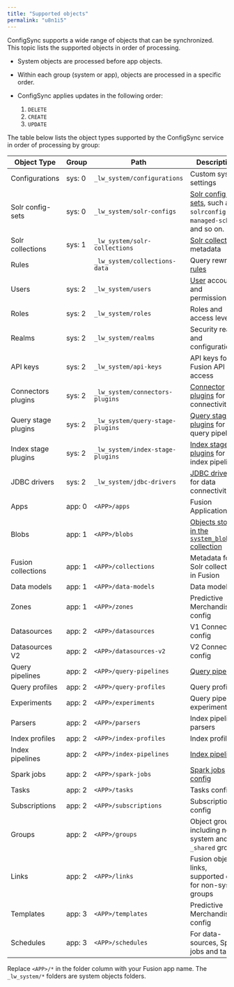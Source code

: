```yaml
---
title: "Supported objects"
permalink: "u8n1i5"
---
```


ConfigSync supports a wide range of objects that can be synchronized.
This topic lists the supported objects in order of processing.

* System objects are processed before app objects.
* Within each group (system or app), objects are processed in a specific order.
* ConfigSync applies updates in the following order:

  1. `DELETE`
  2. `CREATE`
  3. `UPDATE`

The table below lists the object types supported by the ConfigSync service in order of processing by group:

| Object Type | Group | Path | Description |
| --- | --- | --- | --- |
| Configurations | sys: 0 | `_lw_system/configurations` | Custom system settings |
| Solr config-sets | sys: 0 | `_lw_system/solr-configs` | [Solr config-sets](/fusion/5.9/0ksttl/solr-configs), such as `solrconfig.xml`, `managed-schema`, and so on. |
| Solr collections | sys: 1 | `_lw_system/solr-collections` | [Solr collections](/fusion/5.9/011kpa/solr-collections) metadata |
| Rules |  | `_lw_system/collections-data` | Query rewrite [rules](/fusion/5.9/mt9mtl/rules) |
| Users | sys: 2 | `_lw_system/users` | [User](/fusion/5.9/ce5jc6/users) accounts and permissions |
| Roles | sys: 2 | `_lw_system/roles` | Roles and access levels |
| Realms | sys: 2 | `_lw_system/realms` | Security realms and configurations |
| API keys | sys: 2 | `_lw_system/api-keys` | API keys for Fusion API access |
| Connectors plugins | sys: 2 | `_lw_system/connectors-plugins` | [Connector plugins](/fusion/5.9/gxge5x/connector-plugins) for data connectivity |
| Query stage plugins | sys: 2 | `_lw_system/query-stage-plugins` | [Query stage plugins](/fusion/5.9/l1mi38/query-stage-plugins) for query pipelines |
| Index stage plugins | sys: 2 | `_lw_system/index-stage-plugins` | [Index stage plugins](/fusion/5.9/dnjquf/index-stage-plugins) for index pipelines |
| JDBC drivers | sys: 2 | `_lw_system/jdbc-drivers` | [JDBC drivers](/fusion/5.9/3dussz/jdbc-drivers) for data connectivity |
| Apps | app: 0 | `<APP>/apps` | Fusion Applications |
| Blobs | app: 1 | `<APP>/blobs` | [Objects stored in the `system_blobs` collection](/fusion/5.9/kslobm/blobs) |
| Fusion collections | app: 1 | `<APP>/collections` | Metadata for Solr collections in Fusion |
| Data models | app: 1 | `<APP>/data-models` | Data models |
| Zones | app: 1 | `<APP>/zones` | Predictive Merchandiser config |
| Datasources | app: 2 | `<APP>/datasources` | V1 Connectors config |
| Datasources V2 | app: 2 | `<APP>/datasources-v2` | V2 Connectors config |
| Query pipelines | app: 2 | `<APP>/query-pipelines` | [Query pipelines](/fusion/5.9/jjg5pb/js-based-stages-in-pipelines) |
| Query profiles | app: 2 | `<APP>/query-profiles` | Query profiles |
| Experiments | app: 2 | `<APP>/experiments` | Query pipeline experiments |
| Parsers | app: 2 | `<APP>/parsers` | Index pipeline parsers |
| Index profiles | app: 2 | `<APP>/index-profiles` | Index profiles |
| Index pipelines | app: 2 | `<APP>/index-pipelines` | [Index pipelines](/fusion/5.9/jjg5pb/js-based-stages-in-pipelines) |
| Spark jobs | app: 2 | `<APP>/spark-jobs` | [Spark jobs config](/fusion/5.9/o72zno/tips-for-scripts-and-code-fields) |
| Tasks | app: 2 | `<APP>/tasks` | Tasks config |
| Subscriptions | app: 2 | `<APP>/subscriptions` | Subscriptions config |
| Groups | app: 2 | `<APP>/groups` | Object groups, including non-system and `_shared` groups |
| Links | app: 2 | `<APP>/links` | Fusion object links, supported only for non-system groups |
| Templates | app: 3 | `<APP>/templates` | Predictive Merchandiser config |
| Schedules | app: 3 | `<APP>/schedules` | For data-sources, Spark jobs and tasks |

Replace `<APP>/*` in the folder column with your Fusion app name.
The `_lw_system/*` folders are system objects folders.